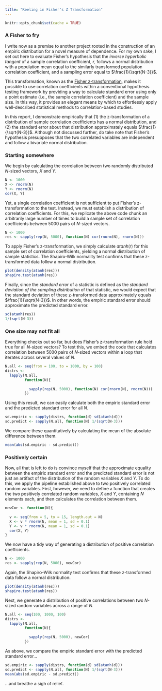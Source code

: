 ```yaml
---
title: "Reeling in Fisher's Z Transformation"
---
```


```r
knitr::opts_chunk$set(cache = TRUE)
```

### A Fisher to fry

I write now as a premise to another project rooted in the construction of an empiric distribution for a novel measure of dependence. For my own sake, I set out here to evaluate Fisher's hypothesis that the *inverse hyperbolic tangent* of a sample correlation coefficient, $r$, follows a normal distribution with a population mean equal to the similarly transformed population correlation coefficient, and a sampling error equal to $\frac{1}{\sqrt{N-3}}$.

This transformation, known as the [Fisher z-transformation](https://en.wikipedia.org/wiki/Fisher_transformation), makes it possible to use correlation coefficients within a conventional hypothesis testing framework by providing a way to calculate standard error using only a point estimate (i.e., the sample correlation coefficient) and the sample size. In this way, it provides an elegant means by which to effortlessly apply well-described statistical methods to correlation-based studies.

In this report, I demonstrate empirically that (1) the z-transformation of a distribution of sample correlation coefficients has a normal distribution, and (2) the standard error about that distribution approximately equals $\frac{1}{\sqrt{N-3}}$. Although not discussed further, do take note that Fisher's hypothesis presupposes that the two correlated variables are independent and follow a bivariate normal distribution.

### Starting somewhere

We begin by calculating the correlation between two randomly distributed $N$-sized vectors, $X$ and $Y$.

```r
N <- 1000
X <- rnorm(N)
Y <- rnorm(N)
cor(X, Y)
```

Yet, a single correlation coefficient is not sufficient to put Fisher's z-transformation to the test. Instead, we must establish a distribution of correlation coefficients. For this, we replicate the above code chunk an arbitrarily large number of times to build a sample set of correlation coefficients between 5000 pairs of $N$-sized vectors.

```r
N <- 1000
res <- sapply(rep(N, 5000), function(N) cor(rnorm(N), rnorm(N)))
```

To apply Fisher's z-transformation, we simply calculate $atanh(r)$ for this sample set of correlation coefficients, yielding a normal distribution of sample statistics. The Shapiro-Wilk normality test confirms that these z-transformed data follow a normal distribution.

```r
plot(density(atanh(res)))
shapiro.test(atanh(res))
```

Finally, since the *standard error* of a statistic is defined as the *standard deviation of the sampling distribution* of that statistic, we would expect that the standard deviation of these z-transformed data approximately equals $\frac{1}{\sqrt{N-3}}$. In other words, the empiric standard error should approximate the predicted standard error.

```r
sd(atanh(res))
1/(sqrt(N-3))
```

### One size may not fit all

Everything checks out so far, but does Fisher's z-transformation rule hold true for all $N$-sized vectors? To test this, we embed the code that calculates correlation between 5000 pairs of $N$-sized vectors within a loop that iterates across several values of $N$.

```r
N.all <- seq(from = 100, to = 1000, by = 100)
distrs <-
  lapply(N.all,
         function(N){
           
           sapply(rep(N, 5000), function(N) cor(rnorm(N), rnorm(N)))
         })
```

Using this result, we can easily calculate both the empiric standard error and the predicted standard error for all $N$.

```r
sd.empiric <- sapply(distrs, function(d) sd(atanh(d)))
sd.predict <- sapply(N.all, function(N) 1/(sqrt(N-3)))
```

We compare these quantitatively by calculating the mean of the absolute difference between them.

```r
mean(abs(sd.empiric - sd.predict))
```

### Positively certain

Now, all that is left to do is convince myself that the approximate equality between the empiric standard error and the predicted standard error is not just an artifact of the distribution of the random variables $X$ and $Y$. To do this, we apply the pipeline established above to two positively correlated random variables. First, however, we need to define a function that creates the two positively correlated random variables, $X$ and $Y$, containing $N$ elements each, and then calculates the correlation between them.

```r
newCor <- function(N){
  
  v <- seq(from = 5, to = 15, length.out = N)
  X <- v * rnorm(N, mean = 1, sd = 0.1)
  Y <- v * rnorm(N, mean = 1, sd = 0.1)
  cor(X, Y)
}
```

We now have a tidy way of generating a distribution of positive correlation coefficients.

```r
N <- 1000
res <- sapply(rep(N, 5000), newCor)
```

Again, the Shapiro-Wilk normality test confirms that these z-transformed data follow a normal distribution.

```r
plot(density(atanh(res)))
shapiro.test(atanh(res))
```

Next, we generate a distribution of positive correlations between two $N$-sized random variables across a range of $N$.

```r
N.all <- seq(100, 1000, 100)
distrs <-
  lapply(N.all,
         function(N){
           
           sapply(rep(N, 5000), newCor)
         })
```

As above, we compare the empiric standard error with the predicted standard error...

```r
sd.empiric <- sapply(distrs, function(d) sd(atanh(d)))
sd.predict <- sapply(N.all, function(N) 1/(sqrt(N-3)))
mean(abs(sd.empiric - sd.predict))
```

...and breathe a sigh of relief.
